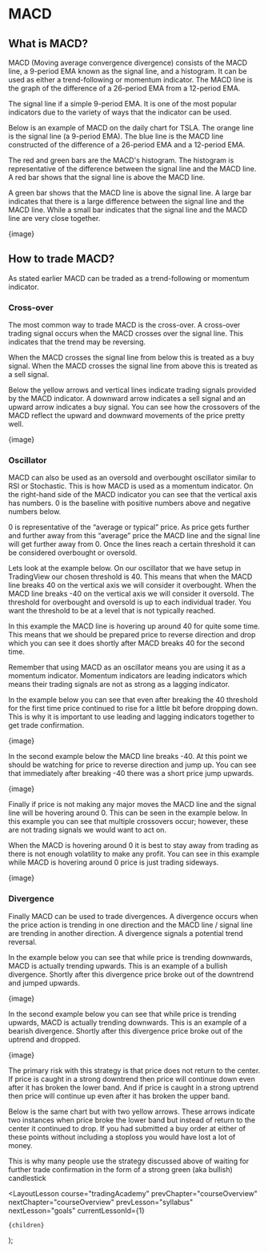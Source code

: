 
# MACD

## What is MACD?

MACD (Moving average convergence divergence) consists of the MACD line, a 9-period EMA known as the signal line, and a histogram. It can be used as either a trend-following or momentum indicator. The MACD line is the graph of the difference of a 26-period EMA from a 12-period EMA.

The signal line if a simple 9-period EMA. It is one of the most popular indicators due to the variety of ways that the indicator can be used.

Below is an example of MACD on the daily chart for TSLA. The orange line is the signal line (a 9-period EMA). The blue line is the MACD line constructed of the difference of a 26-period EMA and a 12-period EMA.

The red and green bars are the MACD's histogram. The histogram is representative of the difference between the signal line and the MACD line. A red bar shows that the signal line is above the MACD line.

A green bar shows that the MACD line is above the signal line. A large bar indicates that there is a large difference between the signal line and the MACD line. While a small bar indicates that the signal line and the MACD line are very close together.

{image}

## How to trade MACD?

As stated earlier MACD can be traded as a trend-following or momentum indicator.

### Cross-over

The most common way to trade MACD is the cross-over. A cross-over trading signal occurs when the MACD crosses over the signal line. This indicates that the trend may be reversing.

When the MACD crosses the signal line from below this is treated as a buy signal. When the MACD crosses the signal line from above this is treated as a sell signal.

Below the yellow arrows and vertical lines indicate trading signals provided by the MACD indicator. A downward arrow indicates a sell signal and an upward arrow indicates a buy signal. You can see how the crossovers of the MACD reflect the upward and downward movements of the price pretty well.

{image}

### Oscillator

MACD can also be used as an oversold and overbought oscillator similar to RSI or Stochastic. This is how MACD is used as a momentum indicator. On the right-hand side of the MACD indicator you can see that the vertical axis has numbers. 0 is the baseline with positive numbers above and negative numbers below.

0 is representative of the “average or typical” price. As price gets further and further away from this “average” price the MACD line and the signal line will get further away from 0. Once the lines reach a certain threshold it can be considered overbought or oversold.

Lets look at the example below. On our oscillator that we have setup in TradingView our chosen threshold is 40. This means that when the MACD line breaks 40 on the vertical axis we will consider it overbought. When the MACD line breaks -40 on the vertical axis we will consider it oversold. The threshold for overbought and oversold is up to each individual trader. You want the threshold to be at a level that is not typically reached.

In this example the MACD line is hovering up around 40 for quite some time. This means that we should be prepared price to reverse direction and drop which you can see it does shortly after MACD breaks 40 for the second time.

Remember that using MACD as an oscillator means you are using it as a momentum indicator. Momentum indicators are leading indicators which means their trading signals are not as strong as a lagging indicator.

In the example below you can see that even after breaking the 40 threshold for the first time price continued to rise for a little bit before dropping down. This is why it is important to use leading and lagging indicators together to get trade confirmation.

{image}

In the second example below the MACD line breaks -40. At this point we should be watching for price to reverse direction and jump up. You can see that immediately after breaking -40 there was a short price jump upwards.

{image}

Finally if price is not making any major moves the MACD line and the signal line will be hovering around 0. This can be seen in the example below. In this example you can see that multiple crossovers occur; however, these are not trading signals we would want to act on.

When the MACD is hovering around 0 it is best to stay away from trading as there is not enough volatility to make any profit. You can see in this example while MACD is hovering around 0 price is just trading sideways.

{image}

### Divergence

Finally MACD can be used to trade divergences. A divergence occurs when the price action is trending in one direction and the MACD line / signal line are trending in another direction. A divergence signals a potential trend reversal.

In the example below you can see that while price is trending downwards, MACD is actually trending upwards. This is an example of a bullish divergence. Shortly after this divergence price broke out of the downtrend and jumped upwards.

{image}

In the second example below you can see that while price is trending upwards, MACD is actually trending downwards. This is an example of a bearish divergence. Shortly after this divergence price broke out of the uptrend and dropped.

{image}

The primary risk with this strategy is that price does not return to the center. If price is caught in a strong downtrend then price will continue down even after it has broken the lower band. And if price is caught in a strong uptrend then price will continue up even after it has broken the upper band.

Below is the same chart but with two yellow arrows. These arrows indicate two instances when price broke the lower band but instead of return to the center it continued to drop. If you had submitted a buy order at either of these points without including a stoploss you would have lost a lot of money.

This is why many people use the strategy discussed above of waiting for further trade confirmation in the form of a strong green (aka bullish) candlestick

  <LayoutLesson
    course="tradingAcademy"
    prevChapter="courseOverview"
    nextChapter="courseOverview"
    prevLesson="syllabus"
    nextLesson="goals"
    currentLessonId={1}
  >
    {children}
  </LayoutLesson>
);
